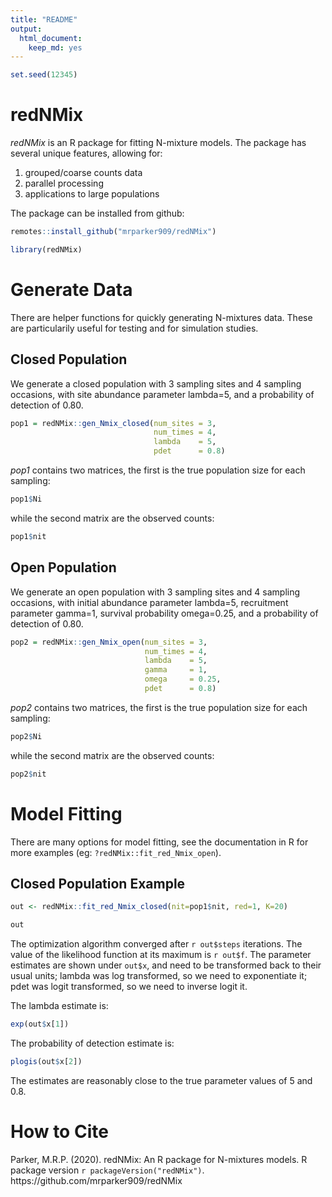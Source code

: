 ```yaml
---
title: "README"
output:
  html_document:
    keep_md: yes
---
```


```r
set.seed(12345)
```

# redNMix

_redNMix_ is an R package for fitting N-mixture models. The package has several unique features, allowing for:

1. grouped/coarse counts data  
2. parallel processing  
3. applications to large populations

The package can be installed from github:

```r
remotes::install_github("mrparker909/redNMix")
```

```r
library(redNMix)
```

# Generate Data

There are helper functions for quickly generating N-mixtures data. These are particularily useful for testing and for simulation studies.

## Closed Population

We generate a closed population with 3 sampling sites and 4 sampling occasions, with site abundance parameter lambda=5, and a probability of detection of 0.80.

```r
pop1 = redNMix::gen_Nmix_closed(num_sites = 3,
                                num_times = 4,
                                lambda    = 5,
                                pdet      = 0.8)
```

_pop1_ contains two matrices, the first is the true population size for each sampling:

```r
pop1$Ni
```

while the second matrix are the observed counts:

```r
pop1$nit
```

## Open Population

We generate an open population with 3 sampling sites and 4 sampling occasions, with initial abundance parameter lambda=5, recruitment parameter gamma=1, survival probability omega=0.25, and a probability of detection of 0.80.

```r
pop2 = redNMix::gen_Nmix_open(num_sites = 3,
                              num_times = 4,
                              lambda    = 5,
                              gamma     = 1,
                              omega     = 0.25,
                              pdet      = 0.8)
```

_pop2_ contains two matrices, the first is the true population size for each sampling:

```r
pop2$Ni
```

while the second matrix are the observed counts:

```r
pop2$nit
```

# Model Fitting

There are many options for model fitting, see the documentation in R for more examples (eg: `?redNMix::fit_red_Nmix_open`). 

## Closed Population Example

```r
out <- redNMix::fit_red_Nmix_closed(nit=pop1$nit, red=1, K=20)
```

```r
out
```

The optimization algorithm converged after `r out$steps` iterations. The value of the likelihood function at its maximum is `r out$f`. The parameter estimates are shown under `out$x`, and need to be transformed back to their usual units; lambda was log transformed, so we need to exponentiate it; pdet was logit transformed, so we need to inverse logit it.

The lambda estimate is:

```r
exp(out$x[1])
```

The probability of detection estimate is:

```r
plogis(out$x[2])
```

The estimates are reasonably close to the true parameter values of 5 and 0.8.

# How to Cite

Parker, M.R.P. (2020). redNMix: An R package for N-mixtures models. R package version `r packageVersion("redNMix")`. https://github.com/mrparker909/redNMix



